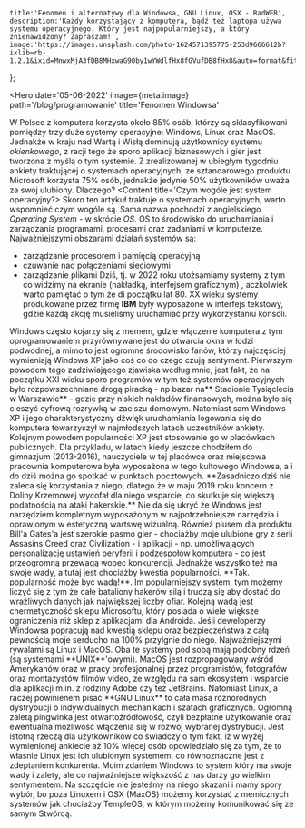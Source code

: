     title:'Fenomen i alternatywy dla Windowsa, GNU Linux, OSX - RadWEB',
    description:'Każdy korzystający z komputera, bądź też laptopa używa systemu operacyjnego. Który jest najpopularniejszy, a który znienawidzony? Zapraszam!',
    image:'https://images.unsplash.com/photo-1624571395775-253d9666612b?ixlib=rb-1.2.1&ixid=MnwxMjA3fDB8MHxwaG90by1wYWdlfHx8fGVufDB8fHx8&auto=format&fit=crop&w=1170&q=80'
};

<Hero
    date='05-06-2022'
    image={meta.image}
    path='/blog/programowanie'
    title='Fenomen Windowsa'
>
W Polsce z komputera korzysta około 85% osób, którzy są sklasyfikowani pomiędzy trzy duże systemy operacyjne: Windows, Linux oraz MacOS. Jednakże w kraju nad Wartą i Wisłą dominują użytkownicy systemu *okienkowego*, z racji tego że sporo aplikacji biznesowych i gier jest tworzona z myślą o tym systemie. Z zrealizowanej w ubiegłym tygodniu ankiety traktującej o systemach operacyjnych, ze sztandarowego produktu Microsoft korzysta 75% osób, jednakże jedynie 50% użytkowników uważa za swój ulubiony. Dlaczego?
</Hero>
<Content title='Czym wogóle jest system operacyjny?>
Skoro ten artykuł traktuje o systemach operacyjnych, warto wspomnieć czym wogóle są. Sama nazwa pochodzi z angielskiego *Operating System* - w skrócie *OS*. OS to środowisko do uruchamiania i zarządzania programami, procesami oraz zadaniami w komputerze. Najważniejszymi obszarami działań systemów są:
- zarządzanie procesorem i pamięcią operacyjną
- czuwanie nad połączeniami sieciowymi
- zarządzanie plikami
Dziś, tj. w 2022 roku utożsamiamy systemy z tym co widzimy na ekranie (nakładką, interfejsem graficznym) , aczkolwiek warto pamiętać o tym źe di początku lat 80. XX wieku systemy produkowane przez firmę **IBM** były wyposażone w interfejs tekstowy, gdzie każdą akcję musieliśmy uruchamiać przy wykorzystaniu konsoli.
</Content>
<Content title='Dlaczego Windows?'>
Windows często kojarzy się z memem, gdzie włączenie komputera  z tym oprogramowaniem przyrównywane jest do otwarcia okna w łodzi podwodnej, a mimo to jest ogromne środowisko fanów, którzy najczęściej wymieniają Windows XP jako coś co do czego czują sentyment. Pierwszym powodem tego zadziwiającego zjawiska według mnie, jest fakt, że na początku XXI wieku sporo programów w tym też systemów operacyjnych było rozpowszechniane drogą piracką - np bazar na** Stadionie Tysiąclecia w Warszawie** - gdzie przy niskich nakładów finansowych, można było się cieszyć cyfrową rozrywką w zaciszu domowym. Natomiast sam Windows XP i jego charakterystyczny dźwięk uruchamiania logowania się do komputera towarzyszył w najmłodszych latach uczestników ankiety. Kolejnym powodem popularności XP jest stosowanie go w placówkach publicznych. Dla przykladu, w latach kiedy jeszcze chodziłem do gimnazjum (2013-2016), nauczyciele w tej placówce oraz miejscowa pracownia komputerowa była wyposażona w tego kultowego Windowsa, a i do dziś można go spotkać w punktach pocztowych. **Zasadniczo dziś nie zaleca się korzystania z niego, dlatego że w maju 2019 roku koncern z Doliny Krzemowej wycofał dla niego wsparcie, co skutkuje się większą podatnością na ataki hakerskie.**
</Content>
<Content title='Co sądzę o Windows?'>
Nie da się ukryć że Windows jest narzędziem kompletnym wyposażonym w najpotrzebniejsze narzędzia i oprawionym w estetyczną wartswę wizualną. Również plusem dla produktu Bill'a Gates'a jest szerokie pasmo gier - chociażby moje ulubione gry z serii Assasins Creed oraz Civilization - i aplikacji - np. umożliwających personalizację ustawień peryferii i podzespołów komputera - co jest przeogromną przewagą wobec konkurencji. Jednakże wszystko też ma swoje wady, a tutaj jest chociażby kwestia popularności. **Tak. popularność może być wadą!**. Im popularniejszy system, tym możemy liczyć się z tym że całe bataliony hakerów silą i trudzą się aby dostać do wrażliwych danych jak największej liczby ofiar. Kolejną wadą jest chermetyczność sklepu Microsoftu, który posiada o wiele większe ograniczenia niż sklep z aplikacjami dla Androida. Jeśli deweloperzy Windowsa popracują nad kwestią sklepu oraz bezpieczeństwa z całą pewnością moje serducho na 100% przylgnie do niego.
</Content>
<Content title='Konkurencja Windowsa - Linux i MacOS'>
  Najważniejszymi rywalami są Linux i MacOS. Oba te systemy pod sobą mają podobny rdzeń (są systemami **UNIX**'owymi). MacOS jest rozpropagowany wśród Amerykanów oraz w pracy profesjonalnej przez programistów, fotografów oraz montażystów filmów video, ze względu na sam ekosystem i wsparcie dla aplikacji m.in. z rodziny Adobe czy też JetBrains. Natomiast Linux, a raczej powinienem pisać **GNU Linux** to cała masa różnorodnych dystrybucji o indywidualnych mechanikach i szatach graficznych. Ogromną zaletą pingwinka jest otwartoźródłowość, czyli bezpłatne użytkowanie oraz ewentualna możliwość włączenia się w rozwój wybranej dystrybucji. Jest istotną rzeczą dla użytkowników co świadczy o tym fakt, iż w wyżej wymienionej ankiecie aż 10% więcej osób opowiedziało się za tym, że to właśnie Linux jest ich ulubionym systemem, co równoznaczne jest z zdeptaniem konkurenta. 
</Content>
<Content>
  Moim zdaniem Windows to system który ma swoje wady i zalety, ale co najważniejsze większość z nas darzy go wielkim sentymentem. Na szczęście nie jesteśmy na niego skazani i mamy spory wybór, bo poza Linuxem i OSX (MaxOS) możemy korzystać z memicznych systemów jak chociażby TempleOS, w którym możemy komunikować się ze samym Stwórcą. 
</Content>
<Footer
    recent={[
        {
            title:'Co to jest SEO?',
            path:'/blog/seo/co-to-jest-seo'
        },
        {
            title:'Pseudo CSS I - pseudoklasy',
            path:'/blog/programowanie/pseudo-css'
        },
    ]}
></Footer>

